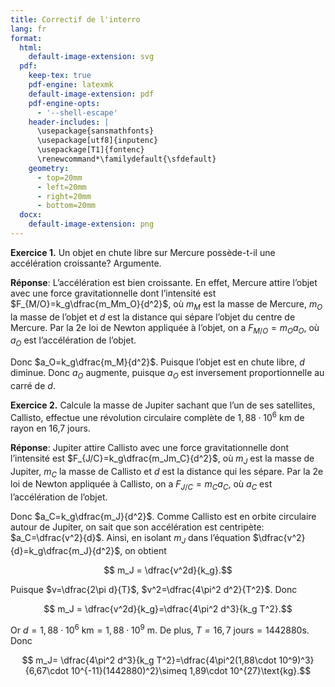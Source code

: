 ```yaml
---
title: Correctif de l'interro
lang: fr    
format:
  html:
    default-image-extension: svg
  pdf:
    keep-tex: true
    pdf-engine: latexmk
    default-image-extension: pdf
    pdf-engine-opts:
      - '--shell-escape'
    header-includes: |
      \usepackage{sansmathfonts}
      \usepackage[utf8]{inputenc}
      \usepackage[T1]{fontenc}
      \renewcommand*\familydefault{\sfdefault}
    geometry:
      - top=20mm
      - left=20mm
      - right=20mm
      - bottom=20mm
  docx:
    default-image-extension: png
---
```


**Exercice 1.** Un objet en chute libre sur Mercure possède-t-il une accélération croissante? Argumente.

**Réponse**: L'accélération est bien croissante. En effet, Mercure attire l'objet avec une force gravitationnelle dont l'intensité est $F_{M/O}=k_g\dfrac{m_Mm_O}{d^2}$, où $m_M$ est la masse de Mercure, $m_O$ la masse de l'objet et $d$ est la distance qui sépare l'objet du centre de Mercure. Par la 2e loi de Newton appliquée à l'objet, on a $F_{M/O}= m_O a_O$, où $a_O$ est l'accélération de l'objet.

Donc $a_O=k_g\dfrac{m_M}{d^2}$. Puisque l'objet est en chute libre, $d$ diminue. Donc $a_O$ augmente, puisque $a_O$ est inversement proportionnelle au carré de $d$.


**Exercice 2.** Calcule la masse de Jupiter sachant que l'un de ses satellites, Callisto, effectue une révolution circulaire complète de $1,88\cdot 10^6$ km de rayon en 16,7 jours.

**Réponse**: Jupiter attire Callisto avec une force gravitationnelle dont l'intensité est $F_{J/C}=k_g\dfrac{m_Jm_C}{d^2}$, où $m_J$ est la masse de Jupiter, $m_C$ la masse de Callisto et $d$ est la distance qui les sépare. Par la 2e loi de Newton appliquée à Callisto, on a $F_{J/C}= m_C a_C$, où $a_C$ est l'accélération de l'objet.

Donc $a_C=k_g\dfrac{m_J}{d^2}$. Comme Callisto est en orbite circulaire autour de Jupiter, on sait que son accélération est centripète: $a_C=\dfrac{v^2}{d}$. Ainsi, en isolant $m_J$ dans l'équation $\dfrac{v^2}{d}=k_g\dfrac{m_J}{d^2}$, on obtient

$$ m_J = \dfrac{v^2d}{k_g}.$$

Puisque $v=\dfrac{2\pi d}{T}$, $v^2=\dfrac{4\pi^2 d^2}{T^2}$. Donc

$$ m_J = \dfrac{v^2d}{k_g}=\dfrac{4\pi^2 d^3}{k_g T^2}.$$


Or $d=1,88\cdot 10^6$ km$=1,88\cdot 10^9$ m. De plus, $T=16,7\text{ jours}=1442880\text{s}$. Donc

$$ m_J= \dfrac{4\pi^2 d^3}{k_g T^2}=\dfrac{4\pi^2(1,88\cdot 10^9)^3}{6,67\cdot 10^{-11}(1442880)^2}\simeq 1,89\cdot 10^{27}\text{kg}.$$

